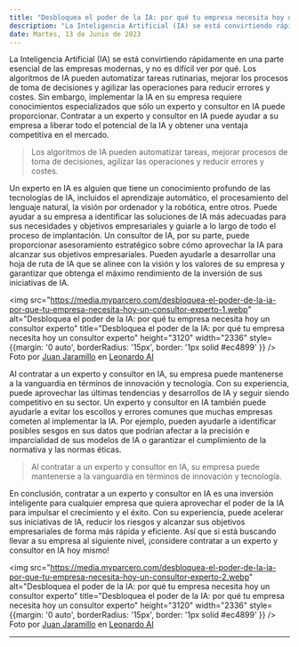 ```yaml
---
title: "Desbloquea el poder de la IA: por qué tu empresa necesita hoy un consultor experto"
description: "La Inteligencia Artificial (IA) se está convirtiendo rápidamente en una parte esencial de las empresas modernas. Sin embargo, su implementación requiere conocimientos especializados que sólo un experto y consultor en IA puede proporcionar."
date: Martes, 13 de Junio de 2023
---
```


La Inteligencia Artificial (IA) se está convirtiendo rápidamente en una parte esencial de las empresas modernas, y no es difícil ver por qué. Los algoritmos de IA pueden automatizar tareas rutinarias, mejorar los procesos de toma de decisiones y agilizar las operaciones para reducir errores y costes. Sin embargo, implementar la IA en su empresa requiere conocimientos especializados que sólo un experto y consultor en IA puede proporcionar. Contratar a un experto y consultor en IA puede ayudar a su empresa a liberar todo el potencial de la IA y obtener una ventaja competitiva en el mercado.

> Los algoritmos de IA pueden automatizar tareas, mejorar procesos de toma de decisiones, agilizar las operaciones y reducir errores y costes.

Un experto en IA es alguien que tiene un conocimiento profundo de las tecnologías de IA, incluidos el aprendizaje automático, el procesamiento del lenguaje natural, la visión por ordenador y la robótica, entre otros. Puede ayudar a su empresa a identificar las soluciones de IA más adecuadas para sus necesidades y objetivos empresariales y guiarle a lo largo de todo el proceso de implantación. Un consultor de IA, por su parte, puede proporcionar asesoramiento estratégico sobre cómo aprovechar la IA para alcanzar sus objetivos empresariales. Pueden ayudarle a desarrollar una hoja de ruta de IA que se alinee con la visión y los valores de su empresa y garantizar que obtenga el máximo rendimiento de la inversión de sus iniciativas de IA.

<img src="https://media.myparcero.com/desbloquea-el-poder-de-la-ia-por-que-tu-empresa-necesita-hoy-un-consultor-experto-1.webp" alt="Desbloquea el poder de la IA: por qué tu empresa necesita hoy un consultor experto" title="Desbloquea el poder de la IA: por qué tu empresa necesita hoy un consultor experto" height="3120" width="2336" style={{margin: '0 auto', borderRadius: '15px', border: '1px solid #ec4899' }} />
Foto por [Juan Jaramillo](https://linkedin.com/in/juan-jaramillo-ai/) en [Leonardo AI](https://www.leonardo.ai/)

Al contratar a un experto y consultor en IA, su empresa puede mantenerse a la vanguardia en términos de innovación y tecnología. Con su experiencia, puede aprovechar las últimas tendencias y desarrollos de IA y seguir siendo competitivo en su sector. Un experto y consultor en IA también puede ayudarle a evitar los escollos y errores comunes que muchas empresas cometen al implementar la IA. Por ejemplo, pueden ayudarle a identificar posibles sesgos en sus datos que podrían afectar a la precisión e imparcialidad de sus modelos de IA o garantizar el cumplimiento de la normativa y las normas éticas.

> Al contratar a un experto y consultor en IA, su empresa puede mantenerse a la vanguardia en términos de innovación y tecnología.

En conclusión, contratar a un experto y consultor en IA es una inversión inteligente para cualquier empresa que quiera aprovechar el poder de la IA para impulsar el crecimiento y el éxito. Con su experiencia, puede acelerar sus iniciativas de IA, reducir los riesgos y alcanzar sus objetivos empresariales de forma más rápida y eficiente. Así que si está buscando llevar a su empresa al siguiente nivel, ¡considere contratar a un experto y consultor en IA hoy mismo!

<img src="https://media.myparcero.com/desbloquea-el-poder-de-la-ia-por-que-tu-empresa-necesita-hoy-un-consultor-experto-2.webp" alt="Desbloquea el poder de la IA: por qué tu empresa necesita hoy un consultor experto" title="Desbloquea el poder de la IA: por qué tu empresa necesita hoy un consultor experto" height="3120" width="2336" style={{margin: '0 auto', borderRadius: '15px', border: '1px solid #ec4899' }} />
Foto por [Juan Jaramillo](https://linkedin.com/in/juan-jaramillo-ai/) en [Leonardo AI](https://www.leonardo.ai/)

---